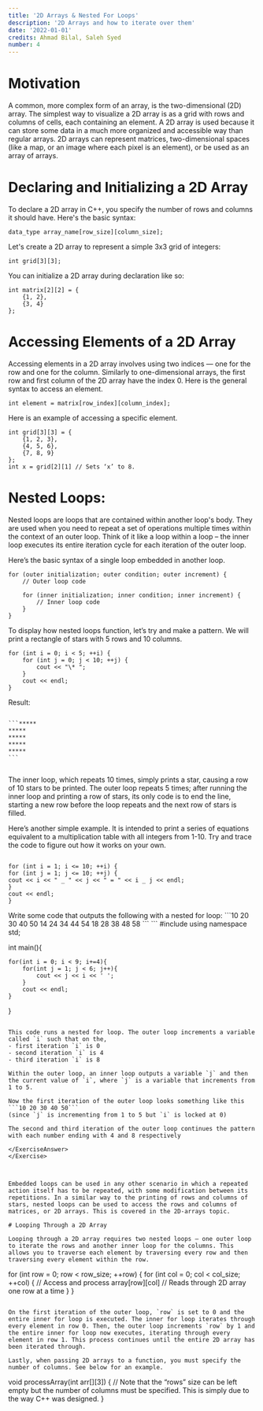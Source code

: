 ```yaml
---
title: '2D Arrays & Nested For Loops'
description: '2D Arrays and how to iterate over them'
date: '2022-01-01'
credits: Ahmad Bilal, Saleh Syed
number: 4
---
```


# Motivation

A common, more complex form of an array, is the two-dimensional (2D) array. The simplest way to visualize a 2D array is as a grid with rows and columns of cells, each containing an element. A 2D array is used because it can store some data in a much more organized and accessible way than regular arrays. 2D arrays can represent matrices, two-dimensional spaces (like a map, or an image where each pixel is an element), or be used as an array of arrays.

# Declaring and Initializing a 2D Array

To declare a 2D array in C++, you specify the number of rows and columns it should have. Here's the basic syntax:

```
data_type array_name[row_size][column_size];
```

Let's create a 2D array to represent a simple 3x3 grid of integers:

```
int grid[3][3];
```

You can initialize a 2D array during declaration like so:

```
int matrix[2][2] = {
    {1, 2},
    {3, 4}
};
```

# Accessing Elements of a 2D Array

Accessing elements in a 2D array involves using two indices — one for the row and one for the column. Similarly to one-dimensional arrays, the first row and first column of the 2D array have the index 0. Here is the general syntax to access an element.

```
int element = matrix[row_index][column_index];
```

Here is an example of accessing a specific element.

```
int grid[3][3] = {
    {1, 2, 3},
    {4, 5, 6},
    {7, 8, 9}
};
int x = grid[2][1] // Sets ‘x’ to 8.
```

# Nested Loops:

Nested loops are loops that are contained within another loop's body. They are used when you need to repeat a set of operations multiple times within the context of an outer loop. Think of it like a loop within a loop – the inner loop executes its entire iteration cycle for each iteration of the outer loop.

Here’s the basic syntax of a single loop embedded in another loop.

```
for (outer initialization; outer condition; outer increment) {
    // Outer loop code

    for (inner initialization; inner condition; inner increment) {
        // Inner loop code
    }
}
```

To display how nested loops function, let’s try and make a pattern. We will print a rectangle of stars with 5 rows and 10 columns.

```
for (int i = 0; i < 5; ++i) {
    for (int j = 0; j < 10; ++j) {
        cout << "\* ";
    }
    cout << endl;
}
```

Result:

<Code>
```*****
*****
*****
*****
*****
```

</Code>

The inner loop, which repeats 10 times, simply prints a star, causing a row of 10 stars to be printed. The outer loop repeats 5 times; after running the inner loop and printing a row of stars, its only code is to end the line, starting a new row before the loop repeats and the next row of stars is filled.

Here’s another simple example. It is intended to print a series of equations equivalent to a multiplication table with all integers from 1-10. Try and trace the code to figure out how it works on your own.

```

for (int i = 1; i <= 10; ++i) {
for (int j = 1; j <= 10; ++j) {
cout << i << " _ " << j << " = " << i _ j << endl;
}
cout << endl;
}

```

<Exercise number='1'>
<ExerciseQuestion>
Write some code that outputs the following with a nested for loop:
```10 20 30 40 50
14 24 34 44 54
18 28 38 48 58
```
</ExerciseQuestion>
<ExerciseAnswer>
```
#include <bits/stdc++.h>
using namespace std;

int main(){

    for(int i = 0; i < 9; i+=4){
        for(int j = 1; j < 6; j++){
            cout << j << i << ' ';
        }
        cout << endl;
    }

}

```

This code runs a nested for loop. The outer loop increments a variable called `i` such that on the,
- first iteration `i` is 0
- second iteration `i` is 4
- third iteration `i` is 8

Within the outer loop, an inner loop outputs a variable `j` and then the current value of `i`, where `j` is a variable that increments from 1 to 5.

Now the first iteration of the outer loop looks something like this
```10 20 30 40 50``` 
(since `j` is incrementing from 1 to 5 but `i` is locked at 0)

The second and third iteration of the outer loop continues the pattern with each number ending with 4 and 8 respectively

</ExerciseAnswer>
</Exercise>



Embedded loops can be used in any other scenario in which a repeated action itself has to be repeated, with some modification between its repetitions. In a similar way to the printing of rows and columns of stars, nested loops can be used to access the rows and columns of matrices, or 2D arrays. This is covered in the 2D-arrays topic.

# Looping Through a 2D Array

Looping through a 2D array requires two nested loops — one outer loop to iterate the rows and another inner loop for the columns. This allows you to traverse each element by traversing every row and then traversing every element within the row.

```

for (int row = 0; row < row_size; ++row) {
    for (int col = 0; col < col_size; ++col) {
        // Access and process array[row][col]
        // Reads through 2D array one row at a time
    }
}

```

On the first iteration of the outer loop, `row` is set to 0 and the entire inner for loop is executed. The inner for loop iterates through every element in row 0. Then, the outer loop increments `row` by 1 and the entire inner for loop now executes, iterating through every element in row 1. This process continues until the entire 2D array has been iterated through.

Lastly, when passing 2D arrays to a function, you must specify the number of columns. See below for an example.

```

void processArray(int arr[][3]) {
// Note that the “rows” size can be left empty but the number of columns must be specified. This is simply due to the way C++ was designed.
}

```
